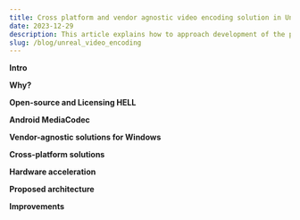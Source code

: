 ---
title: Cross platform and vendor agnostic video encoding solution in Unreal Engine 5
date: 2023-12-29
description: This article explains how to approach development of the plugin that provides video encoding capabilities for Unreal Engine
slug: /blog/unreal_video_encoding
---

**Intro**

**Why?**

**Open-source and Licensing HELL**

**Android MediaCodec**

**Vendor-agnostic solutions for Windows**

**Cross-platform solutions**

**Hardware acceleration**

**Proposed architecture**

**Improvements**
